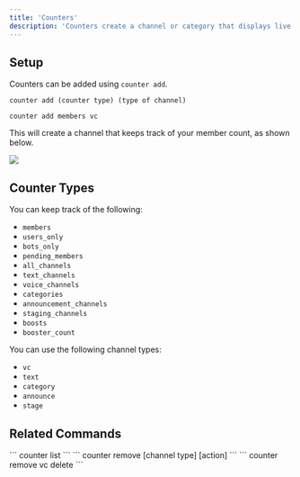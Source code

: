 ```yaml
---
title: 'Counters'
description: 'Counters create a channel or category that displays live updates about your server, such as member count.'
---
```


## Setup

Counters can be added using `counter add`.
```
counter add (counter type) (type of channel)
```
```
counter add members vc
```
This will create a channel that keeps track of your member count, as shown below.
<Frame>
  <img src="https://i.postimg.cc/rwsM8wvp/image.png" />
</Frame>

## Counter Types
You can keep track of the following:
- `members` 
- `users_only` 
- `bots_only` 
- `pending_members` 
- `all_channels` 
- `text_channels` 
- `voice_channels` 
- `categories` 
- `announcement_channels` 
- `staging_channels` 
- `boosts` 
- `booster_count`

You can use the following channel types:
- `vc` 
- `text`
- `category`
- `announce`
- `stage`

## Related Commands
<AccordionGroup>
  <Accordion title="List all counters">
    ```
    counter list
    ```
  </Accordion>

  <Accordion title="Remove a counter">
    ```
    counter remove [channel type] [action]
    ```
    ```
    counter remove vc delete
    ```
  </Accordion>
</AccordionGroup>